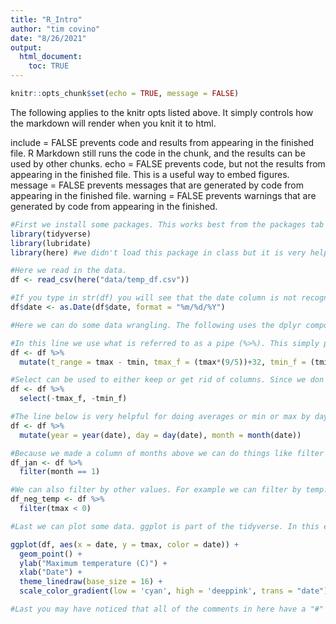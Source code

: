 ```yaml
---
title: "R_Intro"
author: "tim covino"
date: "8/26/2021"
output: 
  html_document:
    toc: TRUE
---
```


```r

knitr::opts_chunk$set(echo = TRUE, message = FALSE)

```

The following applies to the knitr opts listed above. It simply controls how the markdown will render when you knit it to html.

include = FALSE prevents code and results from appearing in the finished file. R Markdown still runs the code in the chunk, and the results can be used by other chunks.
echo = FALSE prevents code, but not the results from appearing in the finished file. This is a useful way to embed figures.
message = FALSE prevents messages that are generated by code from appearing in the finished file.
warning = FALSE prevents warnings that are generated by code from appearing in the finished.

```r
#First we install some packages. This works best from the packages tab in the lower right. It can also be done in command line, but is less reliable. After we install, we need to load them with the lines below (lines 20 and 21). In this example we are using two packages, tidyverse and lubridate. 
library(tidyverse)
library(lubridate)
library(here) #we didn't load this package in class but it is very helpful. It tells R to look in the master folder for any data we load. It gives you some flexibility when writing the "read_csv" command. 

```


```r
#Here we read in the data.
df <- read_csv(here("data/temp_df.csv"))

#If you type in str(df) you will see that the date column is not recognized as a date. To fix that we use lubridate to do the following: 
df$date <- as.Date(df$date, format = "%m/%d/%Y")
```


```r
#Here we can do some data wrangling. The following uses the dplyr component of tidyverse. Here is a link to information about tidyverse https://www.tidyverse.org/

#In this line we use what is referred to as a pipe (%>%). This simply passes arguments to the next line. Using mutate we can create new columns, do calculations, change an existing column, etc.  
df <- df %>% 
  mutate(t_range = tmax - tmin, tmax_f = (tmax*(9/5))+32, tmin_f = (tmin*(9/5))+32)

#Select can be used to either keep or get rid of columns. Since we don't want the Farenheit stuff we just made in line 40 we can get rid of them by saying "select(-tmax_f, -tmin_f)". The minus in front of the header name means get rid of them. Conversely, if we said "select(tmax_f, tmin_f), it would keep those two columns and get rid of everything else. 
df <- df %>% 
  select(-tmax_f, -tmin_f)

#The line below is very helpful for doing averages or min or max by day or year or month. We will use this in the climate data analysis. This is part of the lubridate package, but also uses dplyr (pipe and mutate). As a side note, often times errors occur because a package didn't load properly. Computers are imperfect. So a first step in trouble shooting when you get an error is to load the package again. An error that says "could not find the function X" usually means the package isn't actually loaded. 
df <- df %>% 
  mutate(year = year(date), day = day(date), month = month(date))

#Because we made a column of months above we can do things like filter by month. You should play around with filtering by day or year. The "==" means keep all data where the month value equals 1. 
df_jan <- df %>% 
  filter(month == 1)

#We can also filter by other values. For example we can filter by temp. Here we are saying to only keep the data where the max temp is less than 0. You can play around with changing this and see what happens. Filter functions are really useful. For example in your assignment you will need to find the max temp for each day from the Campbell data logger (15 minute data). Consider how to do this given the code for filtering shown above and below. 
df_neg_temp <- df %>% 
  filter(tmax < 0)

```


```r
#Last we can plot some data. ggplot is part of the tidyverse. In this example we plot the max temp and color each point by date. In the final line we change the color ramp from the default (shades of blue) to something with more contrast. You can take that line away or put it back in to see what happens. You can also change the colors to whatever you like. Here is a link to the colors in ggplot http://sape.inf.usi.ch/quick-reference/ggplot2/colour

ggplot(df, aes(x = date, y = tmax, color = date)) +
  geom_point() +
  ylab("Maximum temperature (C)") +
  xlab("Date") +
  theme_linedraw(base_size = 16) +
  scale_color_gradient(low = 'cyan', high = 'deeppink', trans = "date")

#Last you may have noticed that all of the comments in here have a "#" in front of them. If you put the hash tag in front of text that tells R this is not code. It is called commenting your code so that other people know what each chunk is doing. 

```







